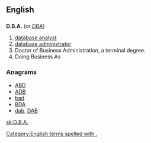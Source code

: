 ==English==

==={{initialism}}===
'''D.B.A.'''  (or ''[[DBA]]'')
# [[database analyst]]
# [[database administrator]]
# Doctor of Business Administration, a terminal degree.
# Doing Business As

===Anagrams===
* [[ABD#English|ABD]] 
* [[ADB#English|ADB]]
* [[bad#English|bad]]
* [[BDA#English|BDA]]
* [[dab#English|dab]], [[DAB#English|DAB]]
[[Category:English terms spelled with .]]

[[sk:D.B.A.]]